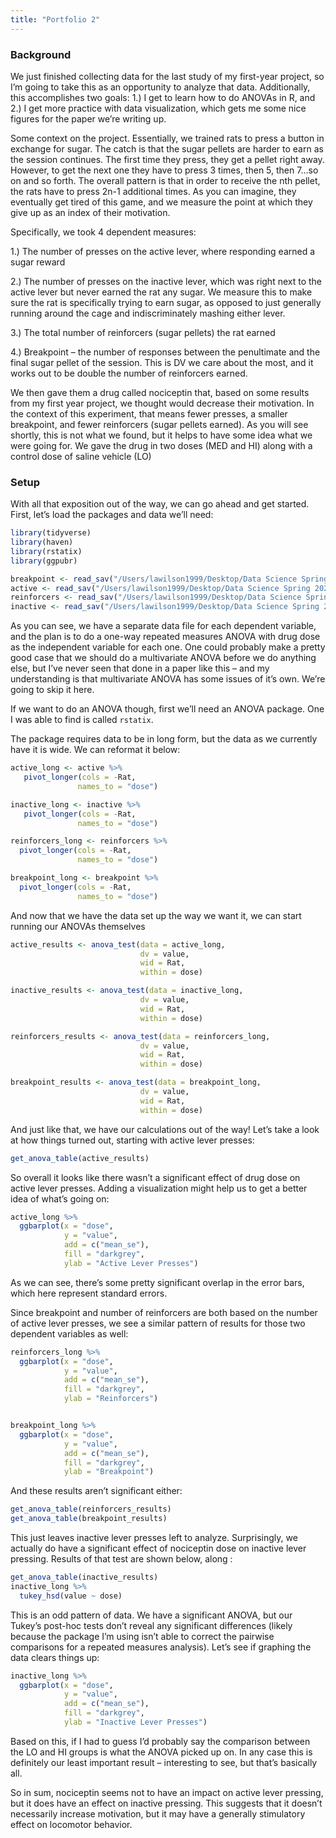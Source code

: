 ```yaml
---
title: "Portfolio 2"
---
```


### Background

We just finished collecting data for the last study of my first-year project, so I'm going to take this as an opportunity to analyze that data.  Additionally, this accomplishes two goals: 1.) I get to learn how to do ANOVAs in R, and 2.) I get more practice with data visualization, which gets me some nice figures for the paper we're writing up.

Some context on the project. Essentially, we trained rats to press a button in exchange for sugar. The catch is that the sugar pellets are harder to earn as the session continues. The first time they press, they get a pellet right away. However, to get the next one they have to press 3 times, then 5, then 7...so on and so forth. The overall pattern is that in order to receive the nth pellet, the rats have to press 2n-1 additional times. As you can imagine, they eventually get tired of this game, and we measure the point at which they give up  as an index of their motivation.

Specifically, we took 4 dependent measures:

1.) The number of presses on the active lever, where responding earned a sugar reward

2.) The number of presses on the inactive lever, which was right next to the active lever but never earned the rat any sugar. We measure this to make sure the rat is specifically trying to earn sugar, as opposed to just generally running around the cage and indiscriminately mashing either lever.

3.) The total number of reinforcers (sugar pellets) the rat earned

4.) Breakpoint -- the number of responses between the penultimate and the final sugar pellet of the session. This is DV we care about the most, and it  works out to be double the number of reinforcers earned.

We then gave them a drug called nociceptin that, based on some results from my first year project, we thought would decrease their motivation. In the context of this experiment, that means fewer presses, a smaller breakpoint, and fewer reinforcers (sugar pellets earned). As you will see shortly, this is not what we found, but it helps to have some idea what we were going for. We gave the drug in two doses (MED and HI) along with a control dose of saline vehicle (LO)

### Setup

With all that exposition out of the way, we can go ahead and get started. First, let's load the packages and data we'll need:

```r
library(tidyverse)
library(haven)
library(rstatix)
library(ggpubr)

breakpoint <- read_sav("/Users/lawilson1999/Desktop/Data Science Spring 2023/Portfolio/p02/HZ_Breakpoint.sav")
active <- read_sav("/Users/lawilson1999/Desktop/Data Science Spring 2023/Portfolio/p02/HZ_TotalLeverPresses.sav")
reinforcers <- read_sav("/Users/lawilson1999/Desktop/Data Science Spring 2023/Portfolio/p02/HZ_Reinforcers.sav")
inactive <- read_sav("/Users/lawilson1999/Desktop/Data Science Spring 2023/Portfolio/p02/HZ_InactiveLever.sav")

```

As you can see, we have a separate data file for each dependent variable, and the plan is to do a one-way repeated measures ANOVA with drug dose as the independent variable for each one. One could probably make a pretty good case that we should do a multivariate ANOVA before we do anything else, but I've never seen that done in a paper like this -- and my understanding is that multivariate ANOVA has some issues of it's own. We're going to skip it here.

If we want to do an ANOVA though, first we'll need an ANOVA package. One I was able to find is called `rstatix`. 

The package requires data to be in long form, but the data as we currently have it is wide. We can reformat it below:

```r
active_long <- active %>%
   pivot_longer(cols = -Rat,
               names_to = "dose")

inactive_long <- inactive %>%
   pivot_longer(cols = -Rat,
               names_to = "dose")

reinforcers_long <- reinforcers %>%
  pivot_longer(cols = -Rat,
               names_to = "dose")

breakpoint_long <- breakpoint %>%
  pivot_longer(cols = -Rat,
               names_to = "dose")
```

And now that we have the data set up the way we want it, we can start running our ANOVAs themselves

```r
active_results <- anova_test(data = active_long,
                             dv = value,
                             wid = Rat,
                             within = dose)

inactive_results <- anova_test(data = inactive_long,
                             dv = value,
                             wid = Rat,
                             within = dose)

reinforcers_results <- anova_test(data = reinforcers_long,
                             dv = value,
                             wid = Rat,
                             within = dose)

breakpoint_results <- anova_test(data = breakpoint_long,
                             dv = value,
                             wid = Rat,
                             within = dose)
```

And just like that, we have our calculations out of the way! Let's take a look at how things turned out, starting with active lever presses:

```r
get_anova_table(active_results)
```

So overall it looks like there wasn't a significant effect of drug dose on active lever presses. Adding a visualization might help us to get a better idea of what's going on:

```r
active_long %>%
  ggbarplot(x = "dose",
            y = "value",
            add = c("mean_se"),
            fill = "darkgrey",
            ylab = "Active Lever Presses")
```

As we can see, there's some pretty significant overlap in the error bars, which here represent standard errors.

Since breakpoint and number of reinforcers are both based on the number of active lever presses, we see a similar pattern of results for those two dependent variables as well:

```r
reinforcers_long %>%
  ggbarplot(x = "dose",
            y = "value",
            add = c("mean_se"),
            fill = "darkgrey",
            ylab = "Reinforcers")


breakpoint_long %>%
  ggbarplot(x = "dose",
            y = "value",
            add = c("mean_se"),
            fill = "darkgrey",
            ylab = "Breakpoint")

```

And these results aren't significant either:

```r
get_anova_table(reinforcers_results)
get_anova_table(breakpoint_results)
```

This just leaves inactive lever presses left to analyze. Surprisingly, we actually do have a significant effect of nociceptin dose on inactive lever pressing. Results of that test are shown below, along :

```r
get_anova_table(inactive_results)
inactive_long %>%
  tukey_hsd(value ~ dose)
```

This is an odd pattern of data. We have a significant ANOVA, but our Tukey's post-hoc tests don't reveal any significant differences (likely because the package I'm using isn't able to correct the pairwise comparisons for a repeated measures analysis). Let's see if graphing the data clears things up:

```r
inactive_long %>%
  ggbarplot(x = "dose",
            y = "value",
            add = c("mean_se"),
            fill = "darkgrey",
            ylab = "Inactive Lever Presses")
```

Based on this, if I had to guess I'd probably say the comparison between the LO and HI groups is what the ANOVA picked up on. In any case this is definitely our least important result -- interesting to see, but that's basically all.

So in sum, nociceptin seems not to have an impact on active lever pressing, but it does have an effect on inactive pressing. This suggests that it doesn't necessarily increase motivation, but it may have a generally stimulatory effect on locomotor behavior.
